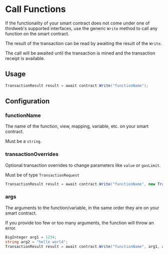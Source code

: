 # Call Functions

If the functionality of your smart contract does not come under one of thirdweb's supported interfaces, use the generic `Write` method to call any function on the smart contract.

The result of the transaction can be read by awaiting the result of the `Write`.

The call will be awaited until the transaction is mined and the transaction receipt is available.

## Usage

```csharp
TransactionResult result = await contract.Write("functionName");
```

## Configuration

### functionName

The name of the function, view, mapping, variable, etc. on your smart contract.

Must be a `string`.

### transactionOverrides

Optional transaction overrides to change parameters like `value` or `gasLimit`.

Must be of type `TransactionRequest`

```csharp
TransactionResult result = await contract.Write("functionName", new TransactionRequest() { value = "100000", gasLimit = "100000" });
```

### args

The arguments to the function/variable, in the same order they are on your smart contract.

If you provide too few or too many arguments, the function will throw an error.

```csharp
BigInteger arg1 = 1234;
string arg2 = "hello world";
TransactionResult result = await contract.Write("functionName", arg1, arg2, ...);
```
